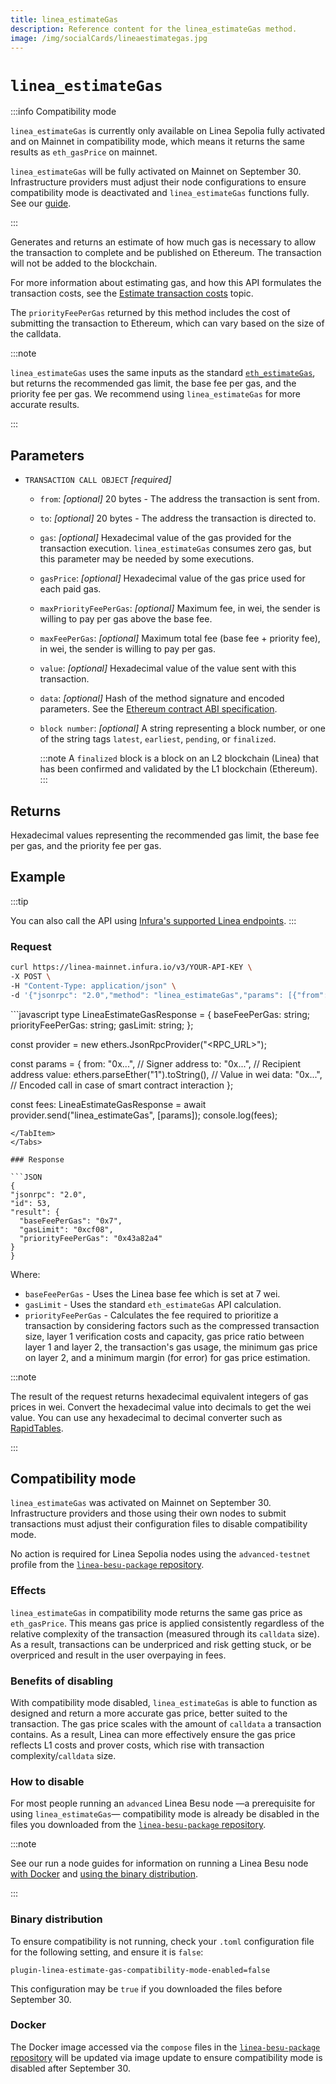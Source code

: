 ```yaml
---
title: linea_estimateGas
description: Reference content for the linea_estimateGas method.
image: /img/socialCards/lineaestimategas.jpg
---
```



# `linea_estimateGas`

:::info Compatibility mode

`linea_estimateGas` is currently only available on Linea Sepolia fully activated and on Mainnet in compatibility mode, which means it 
returns the same results as `eth_gasPrice` on mainnet. 

`linea_estimateGas` will be fully activated on Mainnet on September 30. Infrastructure providers 
must adjust their node configurations to ensure compatibility mode is deactivated and `linea_estimateGas` 
functions fully. See our [guide](#compatibility-mode).

:::

Generates and returns an estimate of how much gas is necessary to allow the transaction to complete 
and be published on Ethereum. The transaction will not be added to the blockchain.

For more information about estimating gas, and how this API formulates the transaction costs, see 
the [Estimate transaction costs](../../guides/gas/gas-fees.mdx) topic.

The `priorityFeePerGas` returned by this method includes the cost of submitting the transaction to 
Ethereum, which can vary based on the size of the calldata.

:::note

`linea_estimateGas` uses the same inputs as the standard
[`eth_estimateGas`](https://docs.infura.io/api/networks/linea/json-rpc-methods/eth_estimategas), but 
returns the recommended gas limit, the base fee per gas, and the priority fee per gas. We recommend 
using `linea_estimateGas` for more accurate results.

:::

## Parameters

- `TRANSACTION CALL OBJECT` _\[required]_
  - `from`: _\[optional]_ 20 bytes - The address the transaction is sent from.
  - `to`: _\[optional]_ 20 bytes - The address the transaction is directed to.
  - `gas`: _\[optional]_ Hexadecimal value of the gas provided for the transaction execution. `linea_estimateGas` consumes
      zero gas, but this parameter may be needed by some executions.
  - `gasPrice`: _\[optional]_ Hexadecimal value of the gas price used for each paid gas.
  - `maxPriorityFeePerGas`: _\[optional]_ Maximum fee, in wei, the sender is willing to pay per gas above the base fee.
  - `maxFeePerGas`: _\[optional]_ Maximum total fee (base fee + priority fee), in wei, the sender is willing to pay per gas.
  - `value`: _\[optional]_ Hexadecimal value of the value sent with this transaction.
  - `data`: _\[optional]_ Hash of the method signature and encoded parameters. See the
      [Ethereum contract ABI specification](https://docs.soliditylang.org/en/latest/abi-spec.html).
  - `block number`: _\[optional]_ A string representing a block number, or one of the string tags `latest`, `earliest`,
      `pending`, or `finalized`.

      :::note
      A `finalized` block is a block on an L2 blockchain (Linea) that has been confirmed and validated by
      the L1 blockchain (Ethereum).
      :::

## Returns

Hexadecimal values representing the recommended gas limit, the base fee per gas, and the priority 
fee per gas.

## Example

:::tip

You can also call the API using [Infura's supported Linea endpoints](https://docs.infura.io/api/networks/linea/choose-a-network).
:::

### Request

<Tabs>
  <TabItem value="cURL">

  ```bash
  curl https://linea-mainnet.infura.io/v3/YOUR-API-KEY \
  -X POST \
  -H "Content-Type: application/json" \
  -d '{"jsonrpc": "2.0","method": "linea_estimateGas","params": [{"from": "0x971e727e956690b9957be6d51Ec16E73AcAC83A7","gas":"0x21000"}],"id": 53}'
  ```

  </TabItem>
  <TabItem value="ethers.js">
  ```javascript
  type LineaEstimateGasResponse = {
    baseFeePerGas: string;
    priorityFeePerGas: string;
    gasLimit: string;
  };

  const provider = new ethers.JsonRpcProvider("<RPC_URL>");

  const params = {
    from: "0x...", // Signer address
    to: "0x...", // Recipient address
    value: ethers.parseEther("1").toString(), // Value in wei
    data: "0x...", // Encoded call in case of smart contract interaction
  };

  const fees: LineaEstimateGasResponse = await provider.send("linea_estimateGas", [params]);
  console.log(fees);
  ``` 
  </TabItem>
</Tabs>

### Response

```JSON
{
  "jsonrpc": "2.0",
  "id": 53,
  "result": {
    "baseFeePerGas": "0x7",
    "gasLimit": "0xcf08",
    "priorityFeePerGas": "0x43a82a4"
  }
}
```

Where:
- `baseFeePerGas` - Uses the Linea base fee which is set at 7 wei.
- `gasLimit` - Uses the standard `eth_estimateGas` API calculation.
- `priorityFeePerGas` - Calculates the fee required to prioritize a transaction by considering factors such as the
    compressed transaction size, layer 1 verification costs and capacity, gas price ratio between layer 1 and
    layer 2, the transaction's gas usage, the minimum gas price on layer 2, and a minimum
    margin (for error) for gas price estimation.

:::note

The result of the request returns hexadecimal equivalent integers of gas prices in wei. Convert the hexadecimal value into
decimals to get the wei value. You can use any hexadecimal to decimal converter such as
[RapidTables](https://www.rapidtables.com/convert/number/hex-to-decimal.html).

:::

## Compatibility mode

`linea_estimateGas` was activated on Mainnet on September 30. Infrastructure providers and those
using their own nodes to submit transactions must adjust their configuration files to disable 
compatibility mode.

No action is required for Linea Sepolia nodes using the `advanced-testnet` profile from the 
[`linea-besu-package` repository](https://github.com/Consensys/linea-besu-package/tree/main).

### Effects 

`linea_estimateGas` in compatibility mode returns the same gas price as `eth_gasPrice`. This means
gas price is applied consistently regardless of the relative complexity of the transaction 
(measured through its `calldata` size). As a result, transactions can be underpriced and risk 
getting stuck, or be overpriced and result in the user overpaying in fees.

### Benefits of disabling

With compatibility mode disabled, `linea_estimateGas` is able to function as designed and return a 
more accurate gas price, better suited to the transaction. The gas price scales with the amount of
`calldata` a transaction contains. As a result, Linea can more effectively ensure the gas price
reflects L1 costs and prover costs, which rise with transaction complexity/`calldata` size.

### How to disable

For most people running an `advanced` Linea Besu node —a prerequisite for using `linea_estimateGas`—
compatibility mode is already be disabled in the files you downloaded from the [`linea-besu-package`
repository](https://github.com/Consensys/linea-besu-package/tree/main). 

:::note

See our run a node guides for information on running a Linea Besu node [with Docker](../../guides/run-a-node/use-docker.mdx#run-a-linea-besu-node) 
and [using the binary distribution](../../guides/run-a-node/use-binary.mdx#run-a-linea-besu-node).

:::

### Binary distribution

To ensure compatibility is not running, check your `.toml` configuration file for the following
setting, and ensure it is `false`:
```
plugin-linea-estimate-gas-compatibility-mode-enabled=false
```

This configuration may be `true` if you downloaded the files before September 30.

### Docker

The Docker image accessed via the `compose` files in the [`linea-besu-package` repository](https://github.com/Consensys/linea-besu-package/blob/main/linea-besu/profiles/advanced-sepolia.toml)
will be updated via image update to ensure compatibility mode is disabled after September 30. 
